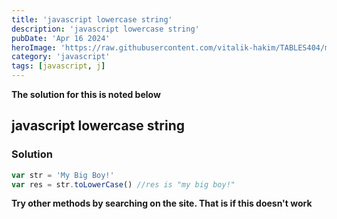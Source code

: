 ```yaml
---
title: 'javascript lowercase string'
description: 'javascript lowercase string'
pubDate: 'Apr 16 2024'
heroImage: 'https://raw.githubusercontent.com/vitalik-hakim/TABLES404/main/error_b/JavaScript.png'
category: 'javascript'
tags: [javascript, j]
---
```


**The solution for this is noted below**

## javascript lowercase string

### Solution

```javascript
var str = 'My Big Boy!'
var res = str.toLowerCase() //res is "my big boy!"
```

**Try other methods by searching on the site. That is if this doesn't work**
